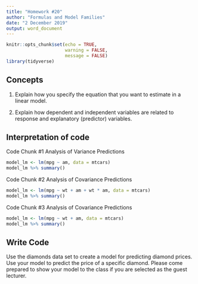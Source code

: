 ```yaml
---
title: "Homework #20"
author: "Formulas and Model Families"
date: "2 December 2019"
output: word_document
---
```


```r
knitr::opts_chunk$set(echo = TRUE,
                      warning = FALSE,
                      message = FALSE)
library(tidyverse)
```

## Concepts  

1.  Explain how you specify the equation that you want to estimate in a linear model.

2.  Explain how dependent and independent variables are related to response and explanatory (predictor) variables.
    
## Interpretation of code  

Code Chunk #1 Analysis of Variance Predictions

```r
model_lm <- lm(mpg ~ am, data = mtcars)
model_lm %>% summary()
```

Code Chunk #2 Analysis of Covariance Predictions

```r
model_lm <- lm(mpg ~ wt + am + wt * am, data = mtcars)
model_lm %>% summary()
```

Code Chunk #3 Analysis of Covariance Predictions

```r
model_lm <- lm(mpg ~ wt + am, data = mtcars)
model_lm %>% summary()
```

## Write Code

Use the diamonds data set to create a model for predicting diamond prices. Use your model to predict the price of a specific diamond. Please come prepared to show your model to the class if you are selected as the guest lecturer.

```r

```